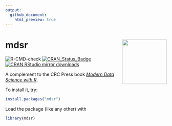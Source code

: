 ```yaml
---
output:
  github_document:
    html_preview: true
---
```


# mdsr <img src='man/figures/logo.png' align="right" height="139" />

![R-CMD-check](https://github.com/beanumber/mdsr/workflows/R-CMD-check/badge.svg)
[![CRAN\_Status\_Badge](http://www.r-pkg.org/badges/version/mdsr)](https://cran.r-project.org/package=mdsr) 
[![CRAN RStudio mirror downloads](http://cranlogs.r-pkg.org/badges/mdsr)](http://www.r-pkg.org/pkg/mdsr)

A complement to the CRC Press book [*Modern Data Science with R*](http://mdsr-book.github.io/). 

To install it, try:

```r
install.packages("mdsr")
```

Load the package (like any other) with 

```r
library(mdsr)
```

